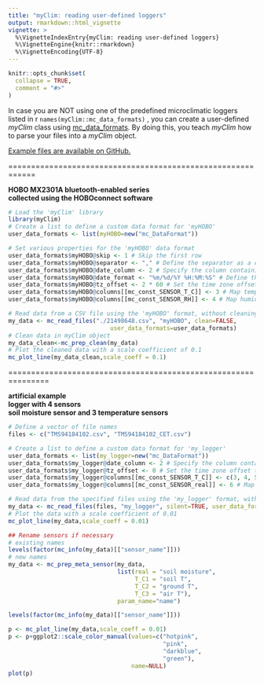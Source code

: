 ```yaml
---
title: "myClim: reading user-defined loggers"
output: rmarkdown::html_vignette
vignette: >
  %\VignetteIndexEntry{myClim: reading user-defined loggers}
  %\VignetteEngine{knitr::rmarkdown}
  %\VignetteEncoding{UTF-8}
---
```


```r
knitr::opts_chunk$set(
  collapse = TRUE,
  comment = "#>"
)
```

In case you are NOT using one of the predefined microclimatic loggers listed in r `names(myClim::mc_data_formats)` , you can create a user-defined *myClim* class using [mc_data_formats](http://labgis.ibot.cas.cz/myclim/reference/mc_DataFormat-class.html). By doing this, you teach *myClim* how to parse your files into a *myClim* object.
  
[Example files are available on GitHub.](https://github.com/ibot-geoecology/myClim/tree/main/vignettes)  
  
============================================================

**HOBO MX2301A bluetooth-enabled series**   
**collected using the HOBOconnect software** 
```r
# Load the 'myClim' library
library(myClim)
# Create a list to define a custom data format for 'myHOBO'
user_data_formats <- list(myHOBO=new("mc_DataFormat"))

# Set various properties for the 'myHOBO' data format
user_data_formats$myHOBO@skip <- 1 # Skip the first row
user_data_formats$myHOBO@separator <- "," # Define the separator as a comma
user_data_formats$myHOBO@date_column <- 2 # Specify the column containing dates
user_data_formats$myHOBO@date_format <- "%m/%d/%Y %H:%M:%S" # Define the date format
user_data_formats$myHOBO@tz_offset <- 2 * 60 # Set the time zone offset in minutes
user_data_formats$myHOBO@columns[[mc_const_SENSOR_T_C]] <- 3 # Map temperature to column 3
user_data_formats$myHOBO@columns[[mc_const_SENSOR_RH]] <- 4 # Map humidity to column 4

# Read data from a CSV file using the 'myHOBO' format, without cleaning
my_data <- mc_read_files("./21498648.csv", "myHOBO", clean=FALSE,
                             user_data_formats=user_data_formats)
# Clean data in myClim object
my_data_clean<-mc_prep_clean(my_data)
# Plot the cleaned data with a scale coefficient of 0.1
mc_plot_line(my_data_clean,scale_coeff = 0.1)  


```

===============================================================

**artificial example **  
**logger with 4 sensors**  
**soil moisture sensor and 3 temperature sensors**  
```r
# Define a vector of file names
files <- c("TMS94184102.csv", "TMS94184102_CET.csv")

# Create a list to define a custom data format for 'my_logger'
user_data_formats <- list(my_logger=new("mc_DataFormat"))
user_data_formats$my_logger@date_column <- 2 # Specify the column containing dates
user_data_formats$my_logger@tz_offset <- 0 # Set the time zone offset to 0 (UTC)
user_data_formats$my_logger@columns[[mc_const_SENSOR_T_C]] <- c(3, 4, 5) # Map multiple temperature columns
user_data_formats$my_logger@columns[[mc_const_SENSOR_real]] <- 6 # Map real sensor data to column 6

# Read data from the specified files using the 'my_logger' format, with data cleaning, silently (no console output)
my_data <- mc_read_files(files, "my_logger", silent=TRUE, user_data_formats=user_data_formats)
# Plot the data with a scale coefficient of 0.01
mc_plot_line(my_data,scale_coeff = 0.01) 

## Rename sensors if necessary
# existing names
levels(factor(mc_info(my_data)[["sensor_name"]])) 
# new names
my_data <- mc_prep_meta_sensor(my_data,
                               list(real = "soil moisture", 
                                    T_C1 = "soil T",
                                    T_C2 = "ground T",
                                    T_C3 = "air T"),
                               param_name="name")

levels(factor(mc_info(my_data)[["sensor_name"]]))

p <- mc_plot_line(my_data,scale_coeff = 0.01) 
p <- p+ggplot2::scale_color_manual(values=c("hotpink",
                                            "pink", 
                                            "darkblue",
                                            "green"),
                                   name=NULL)
plot(p)
```